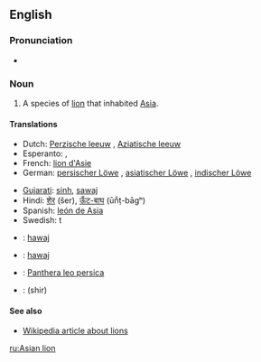 ==English==

===Pronunciation===
* {{IPA|/ˈeɪʒən ˈlaɪən/}}

===Noun===
{{en-noun|sg=[[Asian]] [[lion]]}}

# A species of [[lion]] that inhabited [[Asia]].

====Translations====
{{trans-top|species of lion that inhabited Asia}}
* Dutch: [[Perzische leeuw]] {{m}}, [[Aziatische leeuw]] {{m}}
* Esperanto: {{t-|eo|persa leono|xs=Esperanto}}, {{t-|eo|azia leono|xs=Esperanto}}
* French: [[lion d'Asie]] {{m}}
* German: [[persischer Löwe]] {{m}}, [[asiatischer Löwe]] {{m}}, [[indischer Löwe]] {{m}}
{{trans-mid}}
* [[Gujarati]]: [[sinh]], [[sawaj]]
* Hindi: [[शेर]] (šer), [[ऊँट-बाघ]] (ūn̐ṭ-bāgʰ) <!-- (literally: camel tiger) -->
* Spanish: [[león de Asia]] {{m}}
* Swedish: {{t|sv|asiatisk}}t {{t|sv|lejon|n}}
{{trans-bottom}}

{{checktrans-top}}
* {{ttbc|Gujarati}}: [[hawaj]]
* {{ttbc|Kachchi}}: [[hawaj]]
{{trans-mid}}
* {{ttbc|Latin}}: [[Panthera leo persica]] <!-- Should the initial letters of these be minuscule? -->
* {{ttbc|Persian}}: {{fa-Arab|[[شیر]]}} (shir) <!-- Are these specific to the Asian lion? -->
{{trans-bottom}}

====See also====
* [[w:Lion|Wikipedia article about lions]]

[[ru:Asian lion]]